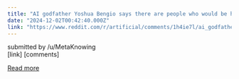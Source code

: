 ```yaml
---
title: "AI godfather Yoshua Bengio says there are people who would be happy to see humanity replaced by machines and these concerns could become relevant in just a few years"
date: "2024-12-02T00:42:40.000Z"
link: "https://www.reddit.com/r/artificial/comments/1h4ie7l/ai_godfather_yoshua_bengio_says_there_are_people/"
---
```


submitted by    /u/MetaKnowing  
 [link]   [comments]

[Read more](https://www.reddit.com/r/artificial/comments/1h4ie7l/ai_godfather_yoshua_bengio_says_there_are_people/)
